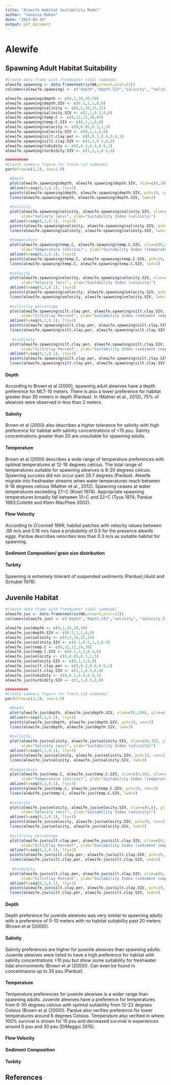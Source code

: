 ```yaml
---
title: "Alewife Habitat Suitability Model"
author: "Vanessa Mahan"
date: "2023-04-19"
output: pdf_document
---
```

# Alewife

## Spawning Adult Habitat Suitability

```r
#Create data frame with freshwater tidal submodel
alewife.spawning <- data.frame(matrix(NA,nrow=5,ncol=12))
colnames(alewife.spawning) <- c("depth","depth.SIV","salinity", "salinity.SIV", "temp.C", "temp.C.SIV","velocity","velocity.SIV","silt.clay.per","silt.clay.SIV","tubidity","turbidity.SIV")

alewife.spawning$depth <- c(0,1,10,30,50)
alewife.spawning$depth.SIV <- c(0.5,1,1,0,0)
alewife.spawning$salinity <- c(0,5,10,25,35)
alewife.spawning$salinity.SIV <- c(1,1,0.5,0,0)
alewife.spawning$temp.C <- c(8,12,22,30,45)
alewife.spawning$temp.C.SIV <- c(0,1,1,0,0)
alewife.spawning$velocity <- c(0,0.05,0.3,1,5)
alewife.spawning$velocity.SIV <- c(0,1,1,0,0)
alewife.spawning$silt.clay.per <- c(0,0.2,0.4,0.8,1)
alewife.spawning$silt.clay.SIV <- c(1,1,0.5,0,0)
alewife.spawning$tubidity <- c(0,0.2,0.4,0.8,1)
alewife.spawning$turbidity.SIV <- c(1,1,1,0.5,0)

##########
#Create summary figure for fresh.tid submodel
par(mfrow=c(2,3), cex=1.0)

  #Depth
  plot(alewife.spawning$depth, alewife.spawning$depth.SIV, xlim=c(0,100), ylim=c(0,1), type="l", xlab="Depth (meters)", ylab="Suitability Index (depth)")
  abline(h=seq(0,1,0.1), lty=3)
  points(alewife.spawning$depth, alewife.spawning$depth.SIV, pch=19, cex=2)
  lines(alewife.spawning$depth, alewife.spawning$depth.SIV, lwd=3)
  
  #salinity.
  plot(alewife.spawning$salinity, alewife.spawning$salinity.SIV, xlim=c(0,35), ylim=c(0,1), type="l",
       xlab="Salinity (psu)", ylab="Suitability Index (salinity)")
  abline(h=seq(0,1,0.1), lty=3)
  points(alewife.spawning$salinity, alewife.spawning$salinity.SIV, pch=19, cex=2)
  lines(alewife.spawning$salinity, alewife.spawning$salinity.SIV, lwd=3)
  
  #temperature
  plot(alewife.spawning$temp.C, alewife.spawning$temp.C.SIV, xlim=c(0,50), ylim=c(0,1), type="l",
       xlab="Temperature (Celcius)", ylab="Suitability Index (temperature)")
  abline(h=seq(0,1,0.1), lty=3)
  points(alewife.spawning$temp.C, alewife.spawning$temp.C.SIV, pch=19, cex=2)
  lines(alewife.spawning$temp.C, alewife.spawning$temp.C.SIV, lwd=3)
  
  #velocity
  plot(alewife.spawning$velocity, alewife.spawning$velocity.SIV, xlim=c(0,8), ylim=c(0,1), type="l",
       xlab="Velocity (m/s)", ylab="Suitability Index (velocity)")
  abline(h=seq(0,1,0.1), lty=3)
  points(alewife.spawning$velocity, alewife.spawning$velocity.SIV, pch=19, cex=2)
  lines(alewife.spawning$velocity, alewife.spawning$velocity.SIV, lwd=3)
  
  #silt/clay percentage
  plot(alewife.spawning$silt.clay.per, alewife.spawning$silt.clay.SIV, xlim=c(0,1), ylim=c(0,1), type="l",
       xlab="Silt/Clay Percent", ylab="Suitability Index (sediment composition)")
  abline(h=seq(0,1,0.1), lty=3)
  points(alewife.spawning$silt.clay.per, alewife.spawning$silt.clay.SIV, pch=19, cex=2)
  lines(alewife.spawning$silt.clay.per, alewife.spawning$silt.clay.SIV, lwd=3)
  
   #turbidity
  plot(alewife.spawning$silt.clay.per, alewife.spawning$silt.clay.SIV, xlim=c(0,1), ylim=c(0,1), type="l",
       xlab="Silt/Clay Percent", ylab="Suitability Index (sediment composition)")
  abline(h=seq(0,1,0.1), lty=3)
  points(alewife.spawning$silt.clay.per, alewife.spawning$silt.clay.SIV, pch=19, cex=2)
  lines(alewife.spawning$silt.clay.per, alewife.spawning$silt.clay.SIV, lwd=3)
```

#### Depth

According to Brown et al (2000), spawning adult alewives have a depth preference for MLT-10 meters. There is also a lower preference for habitat greater than 30 meters in depth (Pardue). In (Mather et al., 2012), 75% of alewives were observed in less than 2 meters.

#### Salinity
Brown et al (2000) also describes a higher tolerance for salinity with high preference for habitat with salinity concentrations of <15 psu. Salinty concentrations greater than 20 are unsuitable for spawning adults.

#### Temperature
Brown et al (2000) describes a wide range of temperature preferences with optimal temperatures at 12-16 degrees celcius. The total range of temperatures suitable for spawning alewives is 8-20 degrees celcuis. Spawning success did not occur past 29.7 degrees (Pardue). Alewife migrate into freshwater streams when water temperatures reach between 8-18 degrees celcius (Mather et al., 2012). Spawning ceases at water temperatures exceeding 27◦C (Kissil 1974). Appropriate spawning temperatures broadly fall between 10◦C and 22◦C (Tyus 1974; Pardue 1983;Collette  and  Klein-MacPhee  2002).

#### Flow Velocity
According to O'connell 1999, habitat patches with velocity values between .06 m/s and 0.16 m/s have a probability of 0.5 for the presence alewife eggs. Pardue describes velocities less than 0.3 m/s as suitable habitat for spawning.

#### Sediment Composition/ grain size distribution


#### Turbity 
Spawning is extremely tolerant of suspended sediments (Pardue);(Auld and Schubel 1978).

## Juvenile Habitat
```r
#Create data frame with freshwater tidal submodel
alewife.juv <- data.frame(matrix(NA,nrow=5,ncol=12))
colnames(alewife.juv) <- c("depth","depth.SIV","salinity", "salinity.SIV", "temp.C", "temp.C.SIV","velocity","velocity.SIV","silt.clay.per","silt.clay.SIV","tubidity","turbidity.SIV")

alewife.juv$depth <- c(0,1,10,20,50)
alewife.juv$depth.SIV <- c(0.5,1,1,0,0)
alewife.juv$salinity <- c(0,5,10,25,35)
alewife.juv$salinity.SIV <- c(0.1,0.5,1,1,0.5)
alewife.juv$temp.C <- c(6,12,22,24,30)
alewife.juv$temp.C.SIV <- c(0.1,1,1,0.5,0)
alewife.juv$velocity <- c(0,0.05,0.3,1,5)
alewife.juv$velocity.SIV <- c(0,1,1,0,0)
alewife.juv$silt.clay.per <- c(0,0.2,0.4,0.8,1)
alewife.juv$silt.clay.SIV <- c(1,1,0.5,0,0)
alewife.juv$tubidity <- c(0,0.2,0.4,0.8,1)
alewife.juv$turbidity.SIV <- c(1,1,0.5,0,0)

##########
#Create summary figure for fresh.tid submodel
par(mfrow=c(2,3), cex=1.0)

  #Depth
  plot(alewife.juv$depth, alewife.juv$depth.SIV, xlim=c(0,100), ylim=c(0,1), type="l", xlab="Depth (meters)", ylab="Suitability Index (depth)")
  abline(h=seq(0,1,0.1), lty=3)
  points(alewife.juv$depth, alewife.juv$depth.SIV, pch=19, cex=2)
  lines(alewife.juv$depth, alewife.juv$depth.SIV, lwd=3)
  
  #salinity.
  plot(alewife.juv$salinity, alewife.juv$salinity.SIV, xlim=c(0,35), ylim=c(0,1), type="l",
       xlab="Salinity (psu)", ylab="Suitability Index (salinity)")
  abline(h=seq(0,1,0.1), lty=3)
  points(alewife.juv$salinity, alewife.juv$salinity.SIV, pch=19, cex=2)
  lines(alewife.juv$salinity, alewife.juv$salinity.SIV, lwd=3)
  
  #temperature
  plot(alewife.juv$temp.C, alewife.juv$temp.C.SIV, xlim=c(0,50), ylim=c(0,1), type="l",
       xlab="Temperature (Celcius)", ylab="Suitability Index (temperature)")
  abline(h=seq(0,1,0.1), lty=3)
  points(alewife.juv$temp.C, alewife.juv$temp.C.SIV, pch=19, cex=2)
  lines(alewife.juv$temp.C, alewife.juv$temp.C.SIV, lwd=3)
  
  #velocity
  plot(alewife.juv$velocity, alewife.juv$velocity.SIV, xlim=c(0,8), ylim=c(0,1), type="l",
       xlab="Velocity (m/s)", ylab="Suitability Index (velocity)")
  abline(h=seq(0,1,0.1), lty=3)
  points(alewife.juv$velocity, alewife.juv$velocity.SIV, pch=19, cex=2)
  lines(alewife.juv$velocity, alewife.juv$velocity.SIV, lwd=3)
  
  #silt/clay percentage
  plot(alewife.juv$silt.clay.per, alewife.juv$silt.clay.SIV, xlim=c(0,1), ylim=c(0,1), type="l",
       xlab="Silt/Clay Percent", ylab="Suitability Index (sediment composition)")
  abline(h=seq(0,1,0.1), lty=3)
  points(alewife.juv$silt.clay.per, alewife.juv$silt.clay.SIV, pch=19, cex=2)
  lines(alewife.juv$silt.clay.per, alewife.juv$silt.clay.SIV, lwd=3)
  
   #turbidity
  plot(alewife.juv$silt.clay.per, alewife.juv$silt.clay.SIV, xlim=c(0,1), ylim=c(0,1), type="l",
       xlab="Silt/Clay Percent", ylab="Suitability Index (sediment composition)")
  abline(h=seq(0,1,0.1), lty=3)
  points(alewife.juv$silt.clay.per, alewife.juv$silt.clay.SIV, pch=19, cex=2)
  lines(alewife.juv$silt.clay.per, alewife.juv$silt.clay.SIV, lwd=3)
```

#### Depth
Depth preference for juvenile alewives was very similar to spawning adults with a preference of 0-10 meters with no habitat suitability past 20 meters (Brown et al (2000)).

#### Salinity
Salinity preferences are higher for juvenile alewives than spawning adults. Juvenile alewives were listed to have a high preference for habitat with salinity concentrations >10 psu but show some suitability for freshwater tidal environments (Brown et al (2000)). Can even be found in concentraions up to 30 psu (Pardue).

#### Temperature
Temperature preferences for juvenile alewives is a wider range than spawning adults. Juvenile alewives have a preference for temperatures from 6-30 degrees celcius with optimal suitability from 12-22 degrees Celsius (Brown et al (2000)). Pardue also verifies preference for lower temperatures around 6 degrees Celsius. Temperature also verified in where 100% survival is shown for 15 psu and decreased survival is experiences around 0 psu and 30 psu (DiMaggio 2015).

#### Flow Velocity

#### Sediment Composition

#### Turbity 

## References